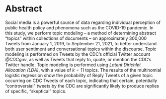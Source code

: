 # Abstract
Social media is a powerful source of data regarding individual perception of public health policy and phenomena such as the COVID-19 pandemic. In this study, we perform topic modeling -- a method of determining abstract "topics" within collections of documents -- on approximately 300,000 Tweets from January 1, 2019, to September 21, 2021, to better understand both user sentiment and conversational topics within the discourse. Topic modeling is performed on Tweets by the CDC's official Twitter account *\@CDCgov*, as well as Tweets that reply to, quote, or mention the CDC's Twitter handle. Topic modeling is performed using *Latent Dirichlet Allocation (LDA)*, with a value of $k = 11$ topics. The results of the multinomial logistic regression show the probability of Reply Tweets of a given topic occurring on CDC Tweets of each topic, indicating that certain, potentially "controversial" tweets by the CDC are significantly likely to produce replies of specific, "skeptical" topics.